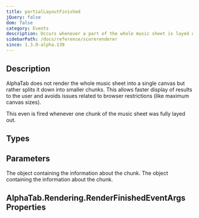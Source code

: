 ```yaml
---
title: partialLayoutFinished
jQuery: false
dom: false
category: Events
description: Occurs whenever a part of the whole music sheet is layed out.
sidebarPath: /docs/reference/scorerenderer
since: 1.3.0-alpha.139
---
```



## Description
AlphaTab does not render the whole music sheet into a single canvas but rather
splits it down into smaller chunks. This allows faster display of results to the user
and avoids issues related to browser restrictions (like maximum canvas sizes).

This even is fired whenever one chunk of the music sheet was fully layed out. 

<EventDescription metadata={metadata} />
    
## Types

<TypeTable>
    <TypeRow type="js" name="function(e)" />    
    <TypeRow type="net" name="Action<AlphaTab.Rendering.RenderFinishedEventArgs>" />    
</TypeTable>

## Parameters

<ParameterTable>
    <ParameterRow platform="all" name="e" type="alphaTab.rendering.RenderFinishedEventArgs">
        The object containing the information about the chunk. 
    </ParameterRow>
    <ParameterRow platform="all" name="e" type="AlphaTab.Rendering.RenderFinishedEventArgs">
        The object containing the information about the chunk.
    </ParameterRow>
</ParameterTable>

## AlphaTab.Rendering.RenderFinishedEventArgs Properties

<RenderFinishedEventArgs />